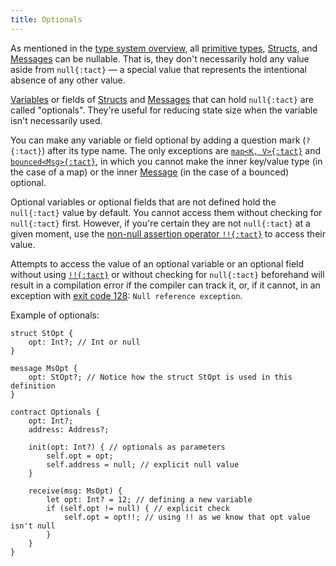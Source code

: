 ```yaml
---
title: Optionals
---
```


As mentioned in the [type system overview](/book/types#optionals), all [primitive types](/book/types#primitive-types), [Structs](/book/structs-and-messages#structs), and [Messages](/book/structs-and-messages#messages) can be nullable. That is, they don't necessarily hold any value aside from `null{:tact}` — a special value that represents the intentional absence of any other value.

[Variables](/book/statements#let) or fields of [Structs](/book/structs-and-messages#structs) and [Messages](/book/structs-and-messages#messages) that can hold `null{:tact}` are called "optionals". They're useful for reducing state size when the variable isn't necessarily used.

You can make any variable or field optional by adding a question mark (`?{:tact}`) after its type name. The only exceptions are [`map<K, V>{:tact}`](/book/maps) and [`bounced<Msg>{:tact}`](/book/bounced), in which you cannot make the inner key/value type (in the case of a map) or the inner [Message](/book/structs-and-messages#messages) (in the case of a bounced) optional.

Optional variables or optional fields that are not defined hold the `null{:tact}` value by default. You cannot access them without checking for `null{:tact}` first. However, if you're certain they are not `null{:tact}` at a given moment, use the [non-null assertion operator `!!{:tact}`](/book/operators#unary-non-null-assert) to access their value.

Attempts to access the value of an optional variable or an optional field without using [`!!{:tact}`](/book/operators#unary-non-null-assert) or without checking for `null{:tact}` beforehand will result in a compilation error if the compiler can track it, or, if it cannot, in an exception with [exit code 128](/book/exit-codes#128): `Null reference exception`.

Example of optionals:

```tact
struct StOpt {
    opt: Int?; // Int or null
}

message MsOpt {
    opt: StOpt?; // Notice how the struct StOpt is used in this definition
}

contract Optionals {
    opt: Int?;
    address: Address?;

    init(opt: Int?) { // optionals as parameters
        self.opt = opt;
        self.address = null; // explicit null value
    }

    receive(msg: MsOpt) {
        let opt: Int? = 12; // defining a new variable
        if (self.opt != null) { // explicit check
            self.opt = opt!!; // using !! as we know that opt value isn't null
        }
    }
}
```
